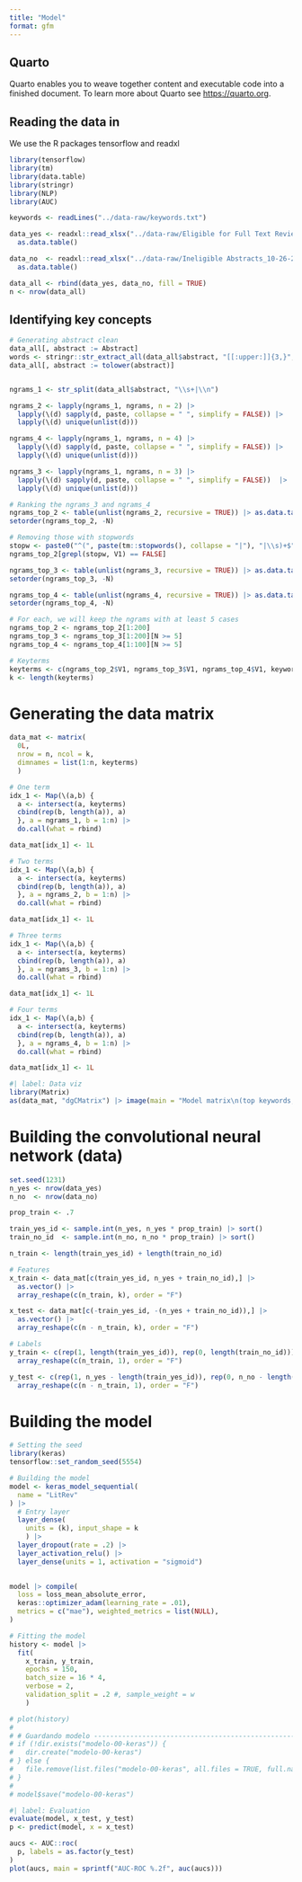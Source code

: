 ```yaml
---
title: "Model"
format: gfm
---
```


## Quarto

Quarto enables you to weave together content and executable code into a finished document. To learn more about Quarto see <https://quarto.org>.

## Reading the data in

We use the R packages tensorflow and readxl

```r
library(tensorflow)
library(tm)
library(data.table)
library(stringr)
library(NLP)
library(AUC)

keywords <- readLines("../data-raw/keywords.txt")

data_yes <- readxl::read_xlsx("../data-raw/Eligible for Full Text Review_10-26-22.xlsx") |>
  as.data.table()

data_no  <- readxl::read_xlsx("../data-raw/Ineligible Abstracts_10-26-22.xlsx") |>
  as.data.table()

data_all <- rbind(data_yes, data_no, fill = TRUE)
n <- nrow(data_all)
```

## Identifying key concepts

```r
# Generating abstract clean
data_all[, abstract := Abstract]
words <- stringr::str_extract_all(data_all$abstract, "[[:upper:]]{3,}", simplify = FALSE)
data_all[, abstract := tolower(abstract)]


ngrams_1 <- str_split(data_all$abstract, "\\s+|\\n")

ngrams_2 <- lapply(ngrams_1, ngrams, n = 2) |>
  lapply(\(d) sapply(d, paste, collapse = " ", simplify = FALSE)) |>
  lapply(\(d) unique(unlist(d)))

ngrams_4 <- lapply(ngrams_1, ngrams, n = 4) |>
  lapply(\(d) sapply(d, paste, collapse = " ", simplify = FALSE)) |>
  lapply(\(d) unique(unlist(d)))

ngrams_3 <- lapply(ngrams_1, ngrams, n = 3) |>
  lapply(\(d) sapply(d, paste, collapse = " ", simplify = FALSE))  |>
  lapply(\(d) unique(unlist(d)))

# Ranking the ngrams_3 and ngrams_4
ngrams_top_2 <- table(unlist(ngrams_2, recursive = TRUE)) |> as.data.table()
setorder(ngrams_top_2, -N)

# Removing those with stopwords
stopw <- paste0("^(", paste(tm::stopwords(), collapse = "|"), "|\\s)+$")
ngrams_top_2[grepl(stopw, V1) == FALSE]

ngrams_top_3 <- table(unlist(ngrams_3, recursive = TRUE)) |> as.data.table()
setorder(ngrams_top_3, -N)

ngrams_top_4 <- table(unlist(ngrams_4, recursive = TRUE)) |> as.data.table()
setorder(ngrams_top_4, -N)

# For each, we will keep the ngrams with at least 5 cases
ngrams_top_2 <- ngrams_top_2[1:200]
ngrams_top_3 <- ngrams_top_3[1:200][N >= 5]
ngrams_top_4 <- ngrams_top_4[1:100][N >= 5]

# Keyterms
keyterms <- c(ngrams_top_2$V1, ngrams_top_3$V1, ngrams_top_4$V1, keywords)
k <- length(keyterms)
```

# Generating the data matrix

```r
data_mat <- matrix(
  0L,
  nrow = n, ncol = k, 
  dimnames = list(1:n, keyterms)
  )

# One term
idx_1 <- Map(\(a,b) {
  a <- intersect(a, keyterms)
  cbind(rep(b, length(a)), a)
  }, a = ngrams_1, b = 1:n) |>
  do.call(what = rbind)

data_mat[idx_1] <- 1L

# Two terms
idx_1 <- Map(\(a,b) {
  a <- intersect(a, keyterms)
  cbind(rep(b, length(a)), a)
  }, a = ngrams_2, b = 1:n) |>
  do.call(what = rbind)

data_mat[idx_1] <- 1L

# Three terms
idx_1 <- Map(\(a,b) {
  a <- intersect(a, keyterms)
  cbind(rep(b, length(a)), a)
  }, a = ngrams_3, b = 1:n) |>
  do.call(what = rbind)

data_mat[idx_1] <- 1L

# Four terms
idx_1 <- Map(\(a,b) {
  a <- intersect(a, keyterms)
  cbind(rep(b, length(a)), a)
  }, a = ngrams_4, b = 1:n) |>
  do.call(what = rbind)

data_mat[idx_1] <- 1L
```


```r
#| label: Data viz
library(Matrix)
as(data_mat, "dgCMatrix") |> image(main = "Model matrix\n(top keywords, 2-grams, 3-grams, and 4-grams)")
```



# Building the convolutional neural network (data)

```r
set.seed(1231)
n_yes <- nrow(data_yes)
n_no  <- nrow(data_no)

prop_train <- .7

train_yes_id <- sample.int(n_yes, n_yes * prop_train) |> sort()
train_no_id  <- sample.int(n_no, n_no * prop_train) |> sort()

n_train <- length(train_yes_id) + length(train_no_id)

# Features
x_train <- data_mat[c(train_yes_id, n_yes + train_no_id),] |>
  as.vector() |>
  array_reshape(c(n_train, k), order = "F")

x_test <- data_mat[c(-train_yes_id, -(n_yes + train_no_id)),] |>
  as.vector() |>
  array_reshape(c(n - n_train, k), order = "F")

# Labels
y_train <- c(rep(1, length(train_yes_id)), rep(0, length(train_no_id))) |>
  array_reshape(c(n_train, 1), order = "F")

y_test <- c(rep(1, n_yes - length(train_yes_id)), rep(0, n_no - length(train_no_id))) |>
  array_reshape(c(n - n_train, 1), order = "F")
```

# Building the model

```r
# Setting the seed
library(keras)
tensorflow::set_random_seed(5554)

# Building the model
model <- keras_model_sequential(
  name = "LitRev"
) |>
  # Entry layer
  layer_dense(
    units = (k), input_shape = k
    ) |>
  layer_dropout(rate = .2) |>
  layer_activation_relu() |>
  layer_dense(units = 1, activation = "sigmoid")
  

model |> compile(
  loss = loss_mean_absolute_error,
  keras::optimizer_adam(learning_rate = .01),
  metrics = c("mae"), weighted_metrics = list(NULL), 
)

# Fitting the model
history <- model |>
  fit(
    x_train, y_train,
    epochs = 150,
    batch_size = 16 * 4, 
    verbose = 2,
    validation_split = .2 #, sample_weight = w
    )

# plot(history)
# 
# # Guardando modelo -------------------------------------------------------------
# if (!dir.exists("modelo-00-keras")) {
#   dir.create("modelo-00-keras")
# } else {
#   file.remove(list.files("modelo-00-keras", all.files = TRUE, full.names = TRUE))
# }
# 
# model$save("modelo-00-keras")
```

```r
#| label: Evaluation
evaluate(model, x_test, y_test)
p <- predict(model, x = x_test)

aucs <- AUC::roc(
  p, labels = as.factor(y_test)
) 
plot(aucs, main = sprintf("AUC-ROC %.2f", auc(aucs)))
```

